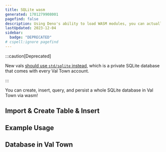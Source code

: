 ```yaml
---
title: SQLite wasm
generated: 1701279908001
pagefind: false
description: Using Deno's ability to load WASM modules, you can actually run SQLite right in Val Town.
lastUpdated: 2023-12-04
sidebar:
  badge: "DEPRECATED"
# cspell:ignore pagefind
---
```


:::caution[Deprecated]

New vals [should use `std/sqlite` instead](/reference/std/sqlite), which is a private SQLite database that comes with every Val Town account.

:::


You can create, insert, query, and persist a whole SQLite database in Val Town via wasm!

## Import & Create Table & Insert

<Val url="https://www.val.town/embed/stevekrouse/tell2" />

## Example Usage

<Val url="https://www.val.town/embed/stevekrouse/exampleSQLiteAdd" />

## Database in Val Town

<Val url="https://www.val.town/embed/stevekrouse/messages2" />

